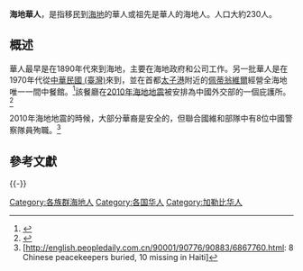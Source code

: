 {{infobox ethnic group
|group = 海地華人<br/>Chinese Haitian<br/>Sino-Haïtien
|image=
|caption  =
|population = 230
|popplace = [[太子港|太子港]]
|langs = [[法語|法語]]、[[海地克里奧爾語|海地克里奧爾語]]、[[漢語|漢語]]
|rels = [[佛教|佛教]]、[[道教|道教]]、[[羅馬天主教|羅馬天主教]]
|related= [[加勒比華人|加勒比華人]]
}}
'''海地華人'''，是指移民到[[海地|海地]]的華人或祖先是華人的海地人。人口大約230人。

==概述==
華人最早是在1890年代來到海地，主要在海地政府和公司工作。另一批華人是在1970年代從[[中華民國_(臺灣)|中華民國 (臺灣)]]來到，並在首都[[太子港|太子港]]附近的[[佩蒂翁維爾|佩蒂翁維爾]]經營全海地唯一一間中餐館。<ref>{{cite web |url=http://kreyolicious.com/chinwa-the-story-of-haitis-chinese/6924/ |title=Chinwa: The Untold Story of Chinese-Haitians |publisher=Kreyolicious |date= |accessdate=2014-01-04 |archive-date=2014-01-08 |archive-url=https://web.archive.org/web/20140108160009/http://kreyolicious.com/chinwa-the-story-of-haitis-chinese/6924/ |dead-url=no }}</ref>該餐廳在[[2010年海地地震|2010年海地地震]]被安排為中國外交部的一個庇護所。 <ref>{{Cite web |url=http://www.chinadaily.com.cn/world/2010-01/24/content_9367455.htm: |title=Chinese in Haiti find safe haven |accessdate=2018-05-09 |archive-date=2018-05-09 |archive-url=https://web.archive.org/web/20180509151637/http://www.chinadaily.com.cn/world/2010-01/24/content_9367455.htm: |dead-url=no }}</ref>

2010年海地地震的時候，大部分華裔是安全的，但聯合國維和部隊中有8位中國警察隊員殉職。<ref>[http://english.peopledaily.com.cn/90001/90776/90883/6867760.html: 8 Chinese peacekeepers buried, 10 missing in Haiti]</ref>

==參考文獻==
{{reflist}}
{{-}}
{{华人}}

[[Category:各族群海地人|Category:各族群海地人]]
[[Category:各国华人|Category:各国华人]]
[[Category:加勒比华人|Category:加勒比华人]]